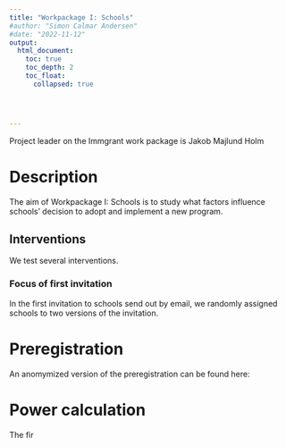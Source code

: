 ```yaml
---
title: "Workpackage I: Schools"
#author: "Simon Calmar Andersen"
#date: "2022-11-12"
output: 
  html_document:
    toc: true
    toc_depth: 2
    toc_float:
      collapsed: true




---
```



Project leader on the Immgrant work package is Jakob Majlund Holm

# Description

The aim of Workpackage I: Schools is to study what factors influence schools' decision to adopt and implement a new program.

## Interventions

We test several interventions.

### Focus of first invitation

In the first invitation to schools send out by email, we randomly assigned schools to two versions of the invitation.

# Preregistration

An anomymized version of the preregistration can be found here:


# Power calculation

The fir